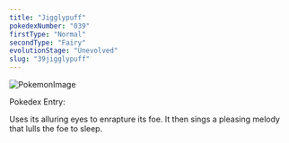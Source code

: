 ```yaml
---
title: "Jigglypuff"
pokedexNumber: "039"
firstType: "Normal"
secondType: "Fairy"
evolutionStage: "Unevolved"
slug: "39jigglypuff"
---
```


![PokemonImage](https://archives.bulbagarden.net/media/upload/thumb/3/3a/0039Jigglypuff.png/140px-0039Jigglypuff.png)

Pokedex Entry:

Uses its alluring eyes to enrapture its foe. It then sings a pleasing melody that lulls the foe to sleep.
